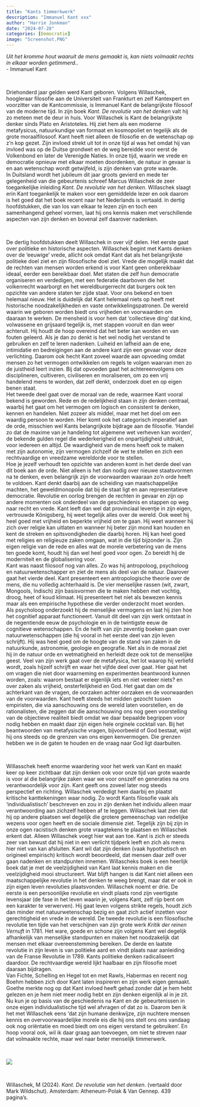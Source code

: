```yaml
---
title: "Kants timmerkwerk"
description: "Immanuel Kant xxx"
author: "Harrie Jonkman"
date: "2024-07-28"
categories: [Democratie]
image: "Screenshot.PNG"
---
```


*Uit het kromme hout waaruit de mens gemaakt is, kan niets volmaakt rechts in elkaar worden getimmerd.*.  
 - Immanuel Kant

<br>

Driehonderd jaar gelden werd Kant geboren. Volgens Willaschek, hoogleraar filosofie aan de Universiteit van Frankturt en zelf Kantexpert en voorzitter van de Kantcommissie, is Immanuel Kant de belangrijkste filosoof van de moderne tijd. In zijn boek *Kant. De revolutie van het denken* valt hij zo meteen met de deur in huis. Voor Willaschek is Kant de belangrijkste denker sinds Plato en Aristoteles. Hij ziet hem als een moderne metafysicus, natuurkundige van formaat en kosmopoliet en tegelijk als de grote moraalfilosoof. Kant heeft niet alleen de filosofie en de wetenschap op z’n kop gezet. Zijn invloed strekt uit tot in onze tijd al was het omdat hij van invloed was op de Duitse grondwet en de weg bereidde voor eerst de Volkenbond en later de Verenigde Naties. In onze tijd, waarin we vrede en democratie opnieuw met elkaar moeten doordenken, de natuur in gevaar is en aan wetenschap wordt getwijfeld, is zijn denken van grote waarde.    
In Duitsland wordt het jubileum dit jaar groots gevierd en mede ter gelegenheid van die gebeurtenis schreef Marcus Willaschek de zeer toegankelijke inleiding *Kant. De revolutie van het denken*. Willaschek slaagt erin Kant toegankelijk te maken voor een gemiddelde lezer en ook daarom is het goed dat het boek recent naar het Nederlands is vertaald. In dertig hoofdstukken, die van los van elkaar te lezen zijn en toch een samenhangend geheel vormen, laat hij ons kennis maken met verschillende aspecten van zijn denken en bovenal zelf daarover nadenken. 

<br>

De dertig hoofdstukken deelt Willaschek in over vijf delen. Het eerste gaat over politieke en historische aspecten. Willaschek begint met Kants denken over de ‘eeuwige’ vrede, allicht ook omdat Kant dat als het belangrijkste politieke doel ziet en zijn filosofische doel ziet. Vrede die mogelijk maakt dat de rechten van mensen worden erkend is voor Kant geen onbereikbaar ideaal, eerder een bereikbaar doel. Met staten die zelf hun democratie organiseren en verdedigen, met een federatie daarboven die het volkenrecht waarborgt en het wereldburgerrecht dat burgers ook ten opzichte van andere staten ter zijde staat. Voor ons bekend en toen helemaal nieuw. Het is duidelijk dat Kant helemaal niets op heeft met historische noodzakelijkheden en vaste ontwikkelingspatronen. De wereld waarin we geboren worden biedt ons vrijheden en voorwaarden om daaraan te werken. De mensheid is voor hem dat ‘collectieve ding’ dat kind, volwassene en grijsaard tegelijk is, met stappen vooruit en dan weer achteruit. Hij houdt de hoop overeind dat het beter kan worden en van fouten geleerd. Als je dan zo denkt is het wel nodig het verstand te gebruiken en zelf te leren nadenken. Luiheid en lafheid aan de ene, intimidatie en bedreigingen aan de andere kant zijn een gevaar voor deze verlichting. Daarom ook hecht Kant zoveel waarde aan opvoeding omdat mensen zo het vermogen ontwikkelen om regels te volgen waarvan men zo de juistheid leert inzien. Bij dat opvoeden gaat het achtereenvolgens om disciplineren, cultiveren, civiliseren en moraliseren, om zo een vrij handelend mens te worden, dat zelf denkt, onderzoek doet en op eigen benen staat.    
Het tweede deel gaat over de moraal van de rede, waarmee Kant vooral bekend is geworden. Rede en de redelijkheid staan in zijn denken centraal, waarbij het gaat om het vermogen om logisch en consistent te denken, kennen en handelen. Niet zozeer als middel, maar met het doel om een waardig persoon te worden. Hier komt ook het categorisch imperatief aan de orde, misschien wel Kants belangrijkste bijdrage aan de filosofie. ‘Handel zo dat de maxime van je handeling tot algemene wet verheven kan worden’, de bekende gulden regel die wederkerigheid en onpartijdigheid uitdrukt, voor iedereen en altijd. De waardigheid van de mens heeft ook te maken met zijn autonomie, zijn vermogen zichzelf de wet te stellen en zich een rechtvaardige en vreedzame wereldorde voor te stellen.    
	Hoe je jezelf verhoudt ten opzichte van anderen komt in het derde deel van dit boek aan de orde. Niet alleen is het dan nodig over nieuwe staatsvormen na te denken, even belangrijk zijn de voorwaarden waaraan zo’n orde heeft te voldoen. Kant denkt daarbij aan de scheiding van maatschappelijke machten, het geweldmonopolie dat bij de staat ligt en aan representatieve democratie. Revolutie en oorlog brengen de rechten in gevaar en zijn op andere momenten ook onderdeel van de geschiedenis en stappen op weg naar recht en vrede. Kant leeft dan wel dat provinciaal leventje in zijn eigen, vertrouwde Königsberg, hij weet tegelijk alles over de wereld. Ook weet hij heel goed met vrijheid en beperkte vrijheid om te gaan. Hij weet wanneer hij zich over religie kan uitlaten en wanneer hij beter zijn mond kan houden en kent de streken en spitsvondigheden die daarbij horen. Hij kan heel goed met religies en religieuze zaken omgaan, wat in die tijd bijzonder is. Zijn eigen religie van de rede en alles wat de morele verbetering van de mens ten goede komt, houdt hij dan wel heel goed voor ogen. Zo bereidt hij de moderniteit en de globalisering voor.     
Kant was naast filosoof nog van alles. Zo was hij antropoloog, psycholoog en natuurwetenschapper en ziet de mens als deel van de natuur. Daarover gaat het vierde deel. Kant presenteert een antropologische theorie over de mens, die nu volledig achterhaald is. De vier menselijke rassen (wit, zwart, Mongools, Indisch) zijn basisvormen die te maken hebben met vochtig, droog, heet of koud klimaat. Hij presenteert het niet als bewezen kennis maar als een empirische hypothese die verder onderzocht moet worden. Als psycholoog onderzoekt hij de menselijke vermogens en laat hij zien hoe het cognitief apparaat functioneert. Vanuit dit deel van zijn werk ontstaat in de negentiende eeuw de psychologie en in de twintigste eeuw de cognitieve wetenschappen. En de helft van zijn zeventig boeken gaan over natuurwetenschappen (die hij vooral in het eerste deel van zijn leven schrijft). Hij was heel goed om de hoogte van de stand van zaken in de natuurkunde, astronomie, geologie en geografie. Net als in de moraal ziet hij in de natuur orde en wetmatigheid en herleidt deze ook tot de menselijke geest. 
Veel van zijn werk gaat over de metafysica, het lot waarop hij verliefd wordt, zoals hijzelf schrijft en waar het vijfde deel over gaat. Hier gaat het om vragen die niet door waarneming en experimenten beantwoord kunnen worden, zoals: waarom bestaat er eigenlijk iets en niet veeleer niets? en over zaken als vrijheid, onsterfelijkheid en God. Het gaat dan om de achterkant van de vragen, de oorzaken achter oorzaken en de voorwaarden van de voorwaarden. Kant heeft steeds het midden gezocht tussen empiristen, die via aanschouwing ons de wereld laten voorstellen, en de rationalisten, die zeggen dat die aanschouwing ons nog geen voorstelling van de objectieve realiteit biedt omdat we daar bepaalde begrippen voor nodig hebben en maakt daar zijn eigen hele orginele cocktail van. Bij het beantwoorden van metafysische vragen, bijvoorbeeld of God bestaat, wijst hij ons steeds op de grenzen van ons eigen kenvermogen. Die grenzen hebben we in de gaten te houden en de vraag naar God ligt daarbuiten.     

<br>

Willasschek heeft enorme waardering voor het werk van Kant en maakt keer op keer zichtbaar dat zijn denken ook voor onze tijd van grote waarde is voor al die belangrijke zaken waar we voor onszelf en generaties na ons verantwoordelijk voor zijn. Kant geeft ons zoveel later nog steeds perspectief en richting. Willaschek verdedigt hem daarbij en plaatst kritische kanttekeningen waar nodig. Zo wordt Kants filosofie vaak als ‘individualistisch’ beschreven en zou in zijn denken het individu alleen maar verantwoording aan zichzelf hebben af te leggen. Willaschek laat zien dat hij op andere plaatsen wel degelijk die grotere gemeenschap van redelijke wezens voor ogen heeft en de sociale dimensie ziet. Tegelijk zijn bij zijn in onze ogen racistisch denken grote vraagtekens te plaatsen en Willaschek erkent dat. Alleen Willaschek voegt hier wat aan toe. Kant is zich er steeds zeer van bewust dat hij niet in een verlicht tijdperk leeft en zich als mens hier niet van kan afsluiten. Kant wil dat zijn denken (vaak hypothetisch en origineel empirisch) kritisch wordt beoordeeld, dat mensen daar zelf over gaan nadenken en standpunten innemen. 
Willascheks boek is een heerlijk boek dat je met de veelzijdigheid van Kant laat kennis maken en die veelzijdigheid mooi structureert. Wat blijft hangen is dat Kant niet alleen een maatschappelijke revolutie in het denken te weeg brengt, maar dat er ook in zijn eigen leven revoluties plaatsvonden. Willaschek noemt er drie. De eerste is een persoonlijke revolutie en vindt plaats rond zijn veertigste levensjaar (de fase in het leven waarin je, volgens Kant, zelf rijp bent om een karakter te verwerven). Hij gaat leven volgens strikte regels, houdt zich dan minder met natuurwetenschap bezig en gaat zich actief inzetten voor gerechtigheid en vrede in de wereld. De tweede revolutie is een filosofische revolutie ten tijde van het verschijnen van zijn grote werk *Kritik der reinen Vernuft* in 1781. Het ware, goede en schone zijn volgens Kant wel degelijk afhankelijk van menselijke standpunten en maken het noodzakelijk dat mensen met elkaar overeenstemming bereiken. De derde en laatste revolutie in zijn leven is van politieke aard en vindt plaats naar aanleiding van de Franse Revolutie in 1789. Kants politieke denken radicaliseert daardoor. De rechtvaardige wereld lijkt haalbaar en zijn filosofie moet daaraan bijdragen.    
	Van Fichte, Schelling en Hegel tot en met Rawls, Habermas en recent nog Boehm hebben zich door Kant laten inspireren en zijn werk eigen gemaakt. Goethe merkte nog op dat Kant invloed heeft gehad zonder dat je hem hebt gelezen en je hem niet meer nodig hebt en zijn denken eigenlijk al in je zit. Nu kun je op basis van de geschiedenis na Kant en de gebeurtenissen in onze eigen individualistische tijd wel afvragen of dat zo is. Daarom ben ik het met Willaschek eens ‘dat zijn humane denkwijze, zijn nuchtere mensen kennis en overvoorwaardelijke morele eis die hij ons stelt ons ons vandaag ook nog oriëntatie en moed biedt om ons eigen verstand te gebruiken’. En hoop vooral ook, wil ik daar graag aan toevoegen, om niet te streven naar dat volmaakte rechte, maar wel naar beter menselijk timmerwerk.

	 

<br> 

![](Screenshot.png)

<br>

Willaschek, M (2024). *Kant. De revolutie van het denken*. (vertaald door Mark Wildschut). Amsterdam: Atheneum-Polak & Van Gennep. 439 pagina’s.

